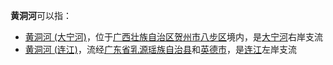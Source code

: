 '''黄洞河'''可以指：
* [[黄洞河_(大宁河)|黄洞河 (大宁河)]]，位于[[广西壮族自治区|广西壮族自治区]][[贺州市|贺州市]][[八步区|八步区]]境内，是[[大宁河_(贺江)|大宁河]]右岸支流
* [[黄洞河_(连江)|黄洞河 (连江)]]，流经[[广东省|广东省]][[乳源瑶族自治县|乳源瑶族自治县]]和[[英德市|英德市]]，是[[连江_(河流)|连江]]左岸支流

{{disambig|H|Cat=三字中国地名消歧义}}